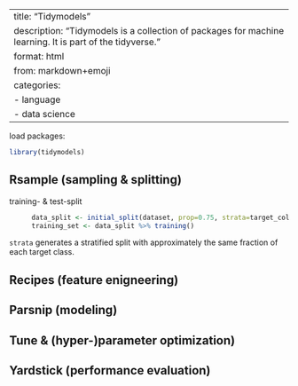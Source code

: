 ---
title: "Tidymodels"
description: "Tidymodels is a collection of packages for machine learning. It is part of the tidyverse."
format: html
from: markdown+emoji
categories:
  - language
  - data science
--

load packages:
```R
library(tidymodels)
```

## Rsample (sampling & splitting)

training- & test-split
: ```R
data_split <- initial_split(dataset, prop=0.75, strata=target_col)
training_set <- data_split %>% training()
```

`strata` generates a stratified split with approximately the same fraction of each target class.

## Recipes (feature enigneering)

## Parsnip (modeling)

## Tune & (hyper-)parameter optimization)

## Yardstick (performance evaluation)